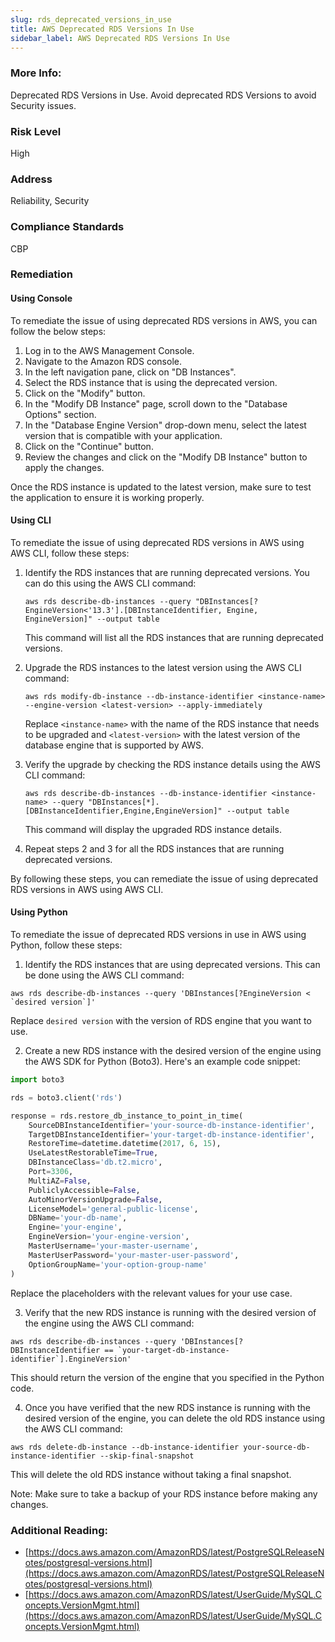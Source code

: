 ```yaml
---
slug: rds_deprecated_versions_in_use
title: AWS Deprecated RDS Versions In Use
sidebar_label: AWS Deprecated RDS Versions In Use
---
```


### More Info:

Deprecated RDS Versions in Use. Avoid deprecated RDS Versions to avoid Security issues.

### Risk Level

High

### Address

Reliability, Security

### Compliance Standards

CBP

### Remediation

#### Using Console

To remediate the issue of using deprecated RDS versions in AWS, you can follow the below steps:

1. Log in to the AWS Management Console.
2. Navigate to the Amazon RDS console.
3. In the left navigation pane, click on "DB Instances".
4. Select the RDS instance that is using the deprecated version.
5. Click on the "Modify" button.
6. In the "Modify DB Instance" page, scroll down to the "Database Options" section.
7. In the "Database Engine Version" drop-down menu, select the latest version that is compatible with your application.
8. Click on the "Continue" button.
9. Review the changes and click on the "Modify DB Instance" button to apply the changes.

Once the RDS instance is updated to the latest version, make sure to test the application to ensure it is working properly.

#### Using CLI

To remediate the issue of using deprecated RDS versions in AWS using AWS CLI, follow these steps:

1. Identify the RDS instances that are running deprecated versions. You can do this using the AWS CLI command: 

   ```
   aws rds describe-db-instances --query "DBInstances[?EngineVersion<'13.3'].[DBInstanceIdentifier, Engine, EngineVersion]" --output table
   ```

   This command will list all the RDS instances that are running deprecated versions.

2. Upgrade the RDS instances to the latest version using the AWS CLI command:

   ```
   aws rds modify-db-instance --db-instance-identifier <instance-name> --engine-version <latest-version> --apply-immediately
   ```

   Replace `<instance-name>` with the name of the RDS instance that needs to be upgraded and `<latest-version>` with the latest version of the database engine that is supported by AWS.

3. Verify the upgrade by checking the RDS instance details using the AWS CLI command:

   ```
   aws rds describe-db-instances --db-instance-identifier <instance-name> --query "DBInstances[*].[DBInstanceIdentifier,Engine,EngineVersion]" --output table
   ```

   This command will display the upgraded RDS instance details.

4. Repeat steps 2 and 3 for all the RDS instances that are running deprecated versions.

By following these steps, you can remediate the issue of using deprecated RDS versions in AWS using AWS CLI.

#### Using Python

To remediate the issue of deprecated RDS versions in use in AWS using Python, follow these steps:

1. Identify the RDS instances that are using deprecated versions. This can be done using the AWS CLI command:

```
aws rds describe-db-instances --query 'DBInstances[?EngineVersion < `desired version`]'
```

Replace `desired version` with the version of RDS engine that you want to use. 

2. Create a new RDS instance with the desired version of the engine using the AWS SDK for Python (Boto3). Here's an example code snippet:

```python
import boto3

rds = boto3.client('rds')

response = rds.restore_db_instance_to_point_in_time(
    SourceDBInstanceIdentifier='your-source-db-instance-identifier',
    TargetDBInstanceIdentifier='your-target-db-instance-identifier',
    RestoreTime=datetime.datetime(2017, 6, 15),
    UseLatestRestorableTime=True,
    DBInstanceClass='db.t2.micro',
    Port=3306,
    MultiAZ=False,
    PubliclyAccessible=False,
    AutoMinorVersionUpgrade=False,
    LicenseModel='general-public-license',
    DBName='your-db-name',
    Engine='your-engine',
    EngineVersion='your-engine-version',
    MasterUsername='your-master-username',
    MasterUserPassword='your-master-user-password',
    OptionGroupName='your-option-group-name'
)
```

Replace the placeholders with the relevant values for your use case.

3. Verify that the new RDS instance is running with the desired version of the engine using the AWS CLI command:

```
aws rds describe-db-instances --query 'DBInstances[?DBInstanceIdentifier == `your-target-db-instance-identifier`].EngineVersion'
```

This should return the version of the engine that you specified in the Python code.

4. Once you have verified that the new RDS instance is running with the desired version of the engine, you can delete the old RDS instance using the AWS CLI command:

```
aws rds delete-db-instance --db-instance-identifier your-source-db-instance-identifier --skip-final-snapshot
```

This will delete the old RDS instance without taking a final snapshot.

Note: Make sure to take a backup of your RDS instance before making any changes.

### Additional Reading:

- [https://docs.aws.amazon.com/AmazonRDS/latest/PostgreSQLReleaseNotes/postgresql-versions.html](https://docs.aws.amazon.com/AmazonRDS/latest/PostgreSQLReleaseNotes/postgresql-versions.html) 
- [https://docs.aws.amazon.com/AmazonRDS/latest/UserGuide/MySQL.Concepts.VersionMgmt.html](https://docs.aws.amazon.com/AmazonRDS/latest/UserGuide/MySQL.Concepts.VersionMgmt.html) 

